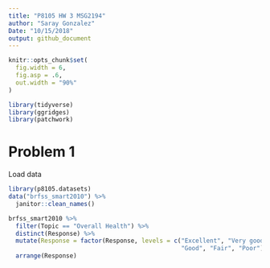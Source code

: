 ```yaml
---
title: "P8105 HW 3 MSG2194"
author: "Saray Gonzalez"
Date: "10/15/2018"
output: github_document
---
```


```r

knitr::opts_chunk$set(
  fig.width = 6,
  fig.asp = .6,
  out.width = "90%"
)

library(tidyverse)
library(ggridges)
library(patchwork)
```

# Problem 1
Load data
```r
library(p8105.datasets)
data("brfss_smart2010") %>% 
  janitor::clean_names() 
```
```r
brfss_smart2010 %>% 
  filter(Topic == "Overall Health") %>% 
  distinct(Response) %>% 
  mutate(Response = factor(Response, levels = c("Excellent", "Very good", 
                                                "Good", "Fair", "Poor"))) %>%
  arrange(Response)
```



